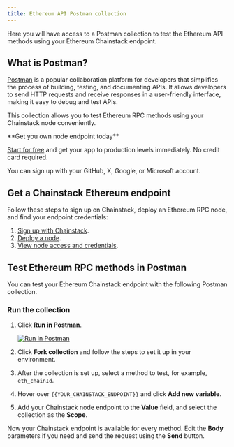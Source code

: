 ---
title: Ethereum API Postman collection
---

Here you will have access to a Postman collection to test the Ethereum API methods using your Ethereum Chainstack endpoint.

## What is Postman?

[Postman](https://www.postman.com/) is a popular collaboration platform for developers that simplifies the process of building, testing, and documenting APIs. It allows developers to send HTTP requests and receive responses in a user-friendly interface, making it easy to debug and test APIs.

This collection allows you to test Ethereum RPC methods using your Chainstack node conveniently.

<Check>
**Get you own node endpoint today**

[Start for free](https://console.chainstack.com/) and get your app to production levels immediately. No credit card required.

You can sign up with your GitHub, X, Google, or Microsoft account.
</Check>


## Get a Chainstack Ethereum endpoint

Follow these steps to sign up on Chainstack, deploy an Ethereum RPC node, and find your endpoint credentials:

1. [Sign up with Chainstack](https://console.chainstack.com/user/account/create).
2. [Deploy a node](/docs/manage-your-networks#join-a-public-network).
3. [View node access and credentials](/docs/manage-your-node#view-node-access-and-credentials).

## Test Ethereum RPC methods in Postman

You can test your Ethereum Chainstack endpoint with the following Postman collection.

### Run the collection

1. Click **Run in Postman**.

   [![Run in Postman](https://run.pstmn.io/button.svg)](https://app.getpostman.com/run-collection/20722034-40a9d0ed-fe75-4900-b249-5464c1422f96?action=collection%2Ffork&collection-url=entityId%3D20722034-40a9d0ed-fe75-4900-b249-5464c1422f96%26entityType%3Dcollection%26workspaceId%3Df1ba12a1-51de-4de6-8a9e-97b26ce685e0#?env%5BPublic-collection%5D=W10=)
2. Click **Fork collection** and follow the steps to set it up in your environment.
3. After the collection is set up, select a method to test, for example, `eth_chainId`.
4. Hover over `{{YOUR_CHAINSTACK_ENDPOINT}}` and click **Add new variable**.
5. Add your Chainstack node endpoint to the **Value** field, and select the collection as the **Scope**.

Now your Chainstack endpoint is available for every method. Edit the **Body** parameters if you need and send the request using the **Send** button.